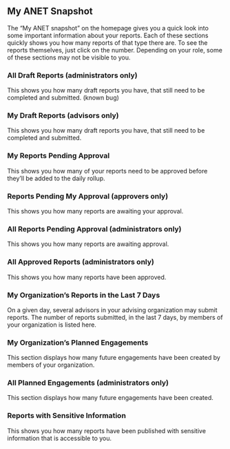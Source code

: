 
<Meta title="1. ANET User Stories/My Snapshot" />

## My ANET Snapshot

The “My ANET snapshot” on the homepage gives you a quick look into some important information about
your reports. Each of these sections quickly shows you how many reports of that type there are. To
see the reports themselves, just click on the number. Depending on your role, some of these sections
may not be visible to you.

### All Draft Reports (administrators only)

This shows you how many draft reports you have, that still need to be completed and submitted.
(known bug)

### My Draft Reports (advisors only)

This shows you how many draft reports you have, that still need to be completed and submitted.

### My Reports Pending Approval

This shows you how many of your reports need to be approved before they’ll be added to the daily
rollup.

### Reports Pending My Approval (approvers only)

This shows you how many reports are awaiting your approval.

### All Reports Pending Approval (administrators only)

This shows you how many reports are awaiting approval.

### All Approved Reports (administrators only)

This shows you how many reports have been approved.

### My Organization’s Reports in the Last 7 Days

On a given day, several advisors in your advising organization may submit reports. The number of
reports submitted, in the last 7 days, by members of your organization is listed here.

### My Organization’s Planned Engagements

This section displays how many future engagements have been created by members of your organization.

### All Planned Engagements (administrators only)

This section displays how many future engagements have been created.

### Reports with Sensitive Information

This shows you how many reports have been published with sensitive information that is accessible to
you.
